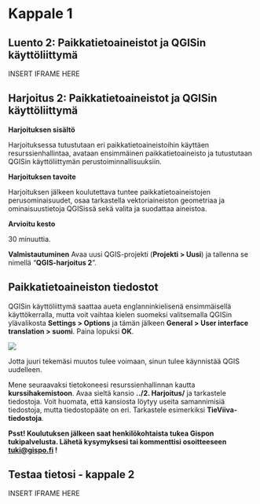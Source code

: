 # Kappale 1

## Luento 2: Paikkatietoaineistot ja QGISin käyttöliittymä

INSERT IFRAME HERE

## Harjoitus 2: Paikkatietoaineistot ja QGISin käyttöliittymä

**Harjoituksen sisältö**

Harjoituksessa tutustutaan eri paikkatietoaineistoihin käyttäen
resurssienhallintaa, avataan ensimmäinen paikkatietoaineisto ja
tutustutaan QGISin käyttöliittymän perustoiminnallisuuksiin.

**Harjoituksen tavoite**

Harjoituksen jälkeen koulutettava tuntee paikkatietoaineistojen
perusominaisuudet, osaa tarkastella vektoriaineiston geometriaa ja
ominaisuustietoja QGISissä sekä valita ja suodattaa aineistoa.

**Arvioitu kesto**

30 minuuttia.

**Valmistautuminen** Avaa uusi QGIS-projekti (**Projekti \> Uusi**) ja
tallenna se nimellä "**QGIS-harjoitus 2**".

## Paikkatietoaineiston tiedostot

QGISin käyttöliittymä saattaa aueta englanninkielisenä ensimmäisellä
käyttökerralla, mutta voit vaihtaa kielen suomeksi valitsemalla QGISin
ylävalikosta **Settings \> Options** ja tämän jälkeen **General \> User
interface translation \> suomi**. Paina lopuksi **OK**.

![](img/harjoitus_2/image1.png)

Jotta juuri tekemäsi muutos tulee voimaan, sinun tulee käynnistää QGIS
uudelleen.

Mene seuraavaksi tietokoneesi resurssienhallinnan kautta
**kurssihakemistoon**. Avaa sieltä kansio **../2. Harjoitus/** ja
tarkastele tiedostoja. Voit huomata, että kansiosta löytyy useita
samannimisiä tiedostoja, mutta tiedostopääte on eri. Tarkastele
esimerkiksi **TieViiva-tiedostoja**.

::: hint-box
**Psst! Koulutuksen jälkeen saat henkilökohtaista tukea Gispon
tukipalvelusta. Lähetä kysymyksesi tai kommenttisi osoitteeseen
[tuki\@gispo.fi](mailto:tuki@gispo.fi){.email} !**
:::

## Testaa tietosi - kappale 2

INSERT IFRAME HERE
